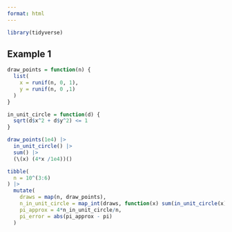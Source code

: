 ```yaml
---
format: html
---
```


```r
library(tidyverse)
```

## Example 1

```r
draw_points = function(n) {
  list(
    x = runif(n, 0, 1),
    y = runif(n, 0 ,1)
  )
}

in_unit_circle = function(d) {
  sqrt(d$x^2 + d$y^2) <= 1
}

draw_points(1e4) |>
  in_unit_circle() |>
  sum() |>
  (\(x) (4*x /1e4))()
```

```r
tibble(
  n = 10^(3:6)
) |>
  mutate(
    draws = map(n, draw_points),
    n_in_unit_circle = map_int(draws, function(x) sum(in_unit_circle(x))),
    pi_approx = 4*n_in_unit_circle/n,
    pi_error = abs(pi_approx - pi)
  )
```

